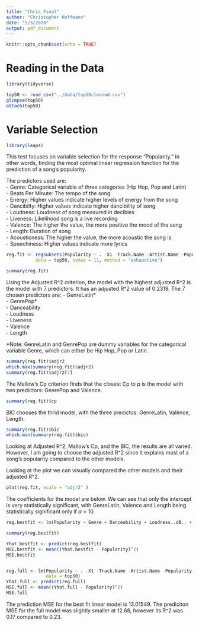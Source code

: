 ```yaml
---
title: "Chris_Final"
author: "Christopher Hoffmann"
date: "5/3/2020"
output: pdf_document
---
```


```r
knitr::opts_chunk$set(echo = TRUE)
```

# Reading in the Data 

```r
library(tidyverse)
```

```r
top50 <- read_csv("../data/top50cleaned.csv")
glimpse(top50)
attach(top50)
```

# Variable Selection 

```r
library(leaps)
```

This test focuses on variable selection for the response "Popularity." In other words, finding the most optimal linear regression function for the prediction of a song's popularity.

The predictors used are:   
- Genre: Categorical variable of three categories (Hip Hop, Pop and Latin)  
- Beats Per Minute: The tempo of the song  
- Energy: Higher values indicate higher levels of energy from the song     
- Dancibilty: Higher values indicate higher dancibility of song   
- Loudness: Loudness of song measured in decibles    
- Liveness: Likelihood song is a live recording   
- Valence: The higher the value, the more positive the mood of the song  
- Length: Duration of song      
- Acousticness: The higher the value, the more acoustic the song is     
- Speechiness: Higher values indicate more lyrics  

```r
reg.fit <- regsubsets(Popularity ~ . -X1 -Track.Name -Artist.Name -Popularity, 
           data = top50, nvmax = 11, method = "exhaustive")

summary(reg.fit)
```

Using the Adjusted R^2 criterion, the model with the highest adjusted R^2 is the model with 7 predictors. It has an adjusted R^2 value of 0.2319. The 7 chosen predictors are:
- GenreLatin*  
- GenrePop*  
- Danceability   
- Loudness  
- Liveness  
- Valence  
- Length  

*Note: GenreLatin and GenrePop are dummy variables for the categorical variable Genre, which can either be Hip Hop, Pop or Latin.

```r
summary(reg.fit)$adjr2
which.max(summary(reg.fit)$adjr2)
summary(reg.fit)$adjr2[7]
```

The Mallow's Cp criterion finds that the closest Cp to p is the model with two predictors: GenrePop and Valence.
```r
summary(reg.fit)$cp
```

BIC chooses the thrid model, with the three predictos: GenreLatin, Valence, Length.
```r
summary(reg.fit)$bic
which.min(summary(reg.fit)$bic)
```

Looking at Adjusted R^2, Mallow's Cp, and the BIC, the results are all varied. However, I am going to choose the adjusted R^2 since it explains most of a song's popularity compared to the other models.

Looking at the plot we can visually compared the other models and their adjusted R^2.
```r
plot(reg.fit, scale = "adjr2" )
```



The coefficients for the model are below. We can see that only the intercept is very statistically significant, with GenreLatin, Valence and Length being statistically significant only if $\alpha$ < 10.
```r
reg.bestfit <- lm(Popularity ~ Genre + Danceability + Loudness..dB.. + Liveness + Valence. + Length., data = top50)

summary(reg.bestfit)
```

```r
Yhat.bestfit <- predict(reg.bestfit)
MSE.bestfit <- mean((Yhat.bestfit - Popularity)^2)
MSE.bestfit


reg.full <- lm(Popularity ~ . -X1 -Track.Name -Artist.Name -Popularity, 
               data = top50)
Yhat.full <- predict(reg.full)
MSE.full <- mean((Yhat.full - Popularity)^2)
MSE.full
```

The prediction MSE for the best fit linear model is 13.01549. The prediciton MSE for the full model was slightly smaller at 12.68, however its R^2 was 0.17 compared to 0.23. 

